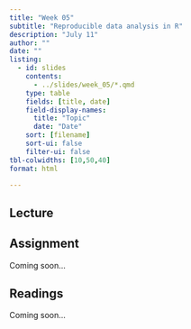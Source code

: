 ```yaml
---
title: "Week 05"
subtitle: "Reproducible data analysis in R"
description: "July 11"
author: ""
date: ""
listing:
  - id: slides
    contents:
      - ../slides/week_05/*.qmd
    type: table
    fields: [title, date]
    field-display-names:
      title: "Topic"
      date: "Date"
    sort: [filename]
    sort-ui: false
    filter-ui: false
tbl-colwidths: [10,50,40]
format: html

---
```


## Lecture

::: {#slides}
:::

## Assignment

Coming soon...

## Readings

Coming soon...

